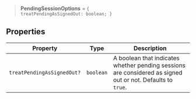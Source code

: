 > **PendingSessionOptions** = <code>\{ treatPendingAsSignedOut: boolean; \}</code>

## Properties

| Property                                                        | Type      | Description                                                                                                |
| --------------------------------------------------------------- | --------- | ---------------------------------------------------------------------------------------------------------- |
| <a id="treatpendingassignedout"></a> `treatPendingAsSignedOut?` | `boolean` | A boolean that indicates whether pending sessions are considered as signed out or not. Defaults to `true`. |
